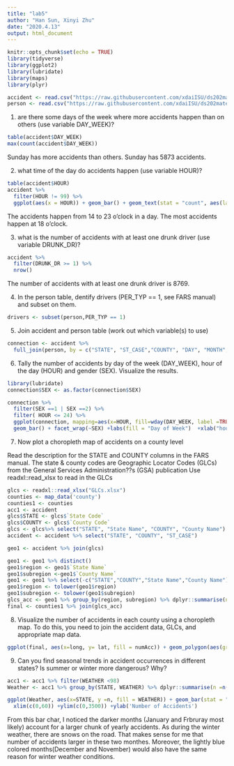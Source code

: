 ```yaml
---
title: "lab5"
author: "Han Sun, Xinyi Zhu"
date: "2020.4.13"
output: html_document
---
```


```r
knitr::opts_chunk$set(echo = TRUE)
library(tidyverse)
library(ggplot2)
library(lubridate)
library(maps)
library(plyr)
```

```r
accident <- read.csv("https://raw.githubusercontent.com/xdaiISU/ds202materials/master/hwlabs/fars2017/accident.csv", stringsAsFactors = FALSE)
person <- read.csv("https://raw.githubusercontent.com/xdaiISU/ds202materials/master/hwlabs/fars2017/person.csv", stringsAsFactors = FALSE)
```

1. are there some days of the week where more accidents happen than on others (use variable DAY_WEEK)?

```r
table(accident$DAY_WEEK)
max(count(accident$DAY_WEEK))
```

Sunday has more accidents than others. Sunday has 5873 accidents.

2. what time of the day do accidents happen (use variable HOUR)?

```r
table(accident$HOUR)
accident %>% 
  filter(HOUR != 99) %>%
  ggplot(aes(x = HOUR)) + geom_bar() + geom_text(stat = "count", aes(label = stat(count)),vjust=1, color="white", size=2)
```

The accidents happen from 14 to 23 o'clock in a day. The most accidents happen at 18 o'clock.

3. what is the number of accidents with at least one drunk driver (use variable DRUNK_DR)?

```r
accident %>% 
  filter(DRUNK_DR >= 1) %>%
  nrow()
```

The number of accidents with at least one drunk driver is 8769.

4. In the person table, dentify drivers (PER_TYP == 1, see FARS manual) and subset on them.

```r
drivers <- subset(person,PER_TYP == 1)
```

5. Join accident and person table (work out which variable(s) to use)

```r
connection <- accident %>%
  full_join(person, by = c("STATE", "ST_CASE","COUNTY", "DAY", "MONTH", "HOUR", "MINUTE"))
```


6. Tally the number of accidents by day of the week (DAY_WEEK), hour of the day (HOUR) and gender (SEX). Visualize the results.
```r
library(lubridate)
connection$SEX <- as.factor(connection$SEX)

connection %>% 
  filter(SEX ==1 | SEX ==2) %>%
  filter( HOUR <= 24) %>%
  ggplot(connection, mapping=aes(x=HOUR, fill=wday(DAY_WEEK, label =TRUE) )) + 
  geom_bar() + facet_wrap(~SEX) +labs(fill = "Day of Week")  +xlab("hours")+ggtitle("Accidents by week,hour,and sex")

```


7. Now plot a choropleth map of accidents on a county level

Read the description for the STATE and COUNTY columns in the FARS manual. The state & county codes are Geographic Locator Codes (GLCs) from the General Services Administration??s (GSA) publication
Use readxl::read_xlsx to read in the GLCs
```r
glcs <- readxl::read_xlsx("GLCs.xlsx")
counties <- map_data('county')
counties1 <- counties
acc1 <- accident
glcs$STATE <- glcs$`State Code`
glcs$COUNTY <- glcs$`County Code`
glcs <- glcs%>% select("STATE", "State Name", "COUNTY", "County Name")
accident <- accident %>% select("STATE", "COUNTY", "ST_CASE")

geo1 <- accident %>% join(glcs)
```
```r
geo1 <- geo1 %>% distinct()
geo1$region <- geo1$`State Name`
geo1$subregion <-geo1$`County Name`
geo1 <- geo1 %>% select(-c("STATE","COUNTY","State Name","County Name"))
geo1$region <- tolower(geo1$region)
geo1$subregion <- tolower(geo1$subregion)
glcs_acc <- geo1 %>% group_by(region, subregion) %>% dplyr::summarise(numAcc =n())
final <- counties1 %>% join(glcs_acc)
```

8. Visualize the number of accidents in each county using a choropleth map. To do this, you need to join the accident data, GLCs, and appropriate map data.
```r
ggplot(final, aes(x=long, y= lat, fill = numAcc)) + geom_polygon(aes(group = group)) +xlab("Longitude") +ylab("Latitude") + labs(fill="Number of Accidents")
```


9. Can you find seasonal trends in accident occurrences in different states? Is summer or winter more dangerous? Why?
```r
acc1 <- acc1 %>% filter(WEATHER <98)
Weather <- acc1 %>% group_by(STATE, WEATHER) %>% dplyr::summarise(n =n())

ggplot(Weather, aes(x=STATE, y =n, fill = WEATHER)) + geom_bar(stat = "identity") +
  xlim(c(0,60)) +ylim(c(0,3500)) +ylab('Number of Accidents')
```
From this bar char, I noticed the darker months (January and Frbruray most likely) account for a larger chunk of yearly accidents. As during the winter weather, there are snows on the road. That makes sense for me that number of accidents larger in these two monthes. Moreover, the lightly blue colored months(December and November) would also have the same reason for winter weather conditions.
